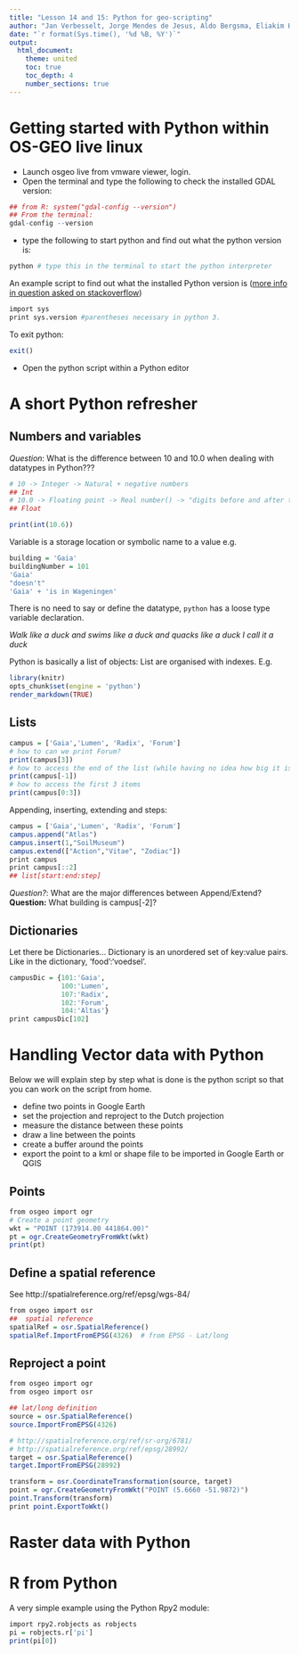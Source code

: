 ```yaml
---
title: "Lesson 14 and 15: Python for geo-scripting"
author: "Jan Verbesselt, Jorge Mendes de Jesus, Aldo Bergsma, Eliakim Hamunyela"
date: "`r format(Sys.time(), '%d %B, %Y')`"
output:
  html_document:
    theme: united
    toc: true
    toc_depth: 4
    number_sections: true
---
```


# Getting started with Python within OS-GEO live linux

- Launch osgeo live from vmware viewer, login.
- Open the terminal and type the following to check the installed GDAL version:

```r
## from R: system("gdal-config --version")
## From the terminal:
gdal-config --version
```

- type the following to start python and find out what the python version is:

```r
python # type this in the terminal to start the python interpreter
```

An example script to find out what the installed Python version is ([more info in question asked on stackoverflow](https://stackoverflow.com/questions/1093322/how-do-i-check-what-version-of-python-is-running-my-script))

```r
import sys
print sys.version #parentheses necessary in python 3. 
```

To exit python:
```r
exit()
```

- Open the python script within a Python editor

# A short Python refresher

## Numbers and variables

*Question*: What is the difference between 10 and 10.0 when dealing with datatypes in Python???

```r
# 10 -> Integer -> Natural + negative numbers
## Int
# 10.0 -> Floating point -> Real number() -> "digits before and after the decimal point"
## Float
```

```r
print(int(10.6))
```

Variable is a storage location or symbolic name to a value e.g.

```r
building = 'Gaia'
buildingNumber = 101
'Gaia'
"doesn't"
'Gaia' + 'is in Wageningen'
```

There is no need to say or define the datatype, `python` has a loose type variable declaration. 

*Walk like a duck and swims like a duck and quacks like a duck I call it a duck*

Python is basically a list of objects:
List are organised with indexes. E.g. 

```r
library(knitr)
opts_chunk$set(engine = 'python')
render_markdown(TRUE)
```

## Lists

```r
campus = ['Gaia','Lumen', 'Radix', 'Forum']
# how to can we print Forum?
print(campus[3])
# how to access the end of the list (while having no idea how big it is)
print(campus[-1])
# how to access the first 3 items
print(campus[0:3])
```

Appending, inserting, extending and steps:
```r
campus = ['Gaia','Lumen', 'Radix', 'Forum']
campus.append("Atlas")
campus.insert(1,"SoilMuseum")
campus.extend(["Action","Vitae", "Zodiac"])
print campus
print campus[::2]
## list[start:end:step]
```

*Question?*: What are the major differences between Append/Extend?
**Question:** What building is campus[-2]?

## Dictionaries

Let there be Dictionaries... Dictionary is an unordered set of key:value pairs. Like in the dictionary, 'food':'voedsel'.

```r
campusDic = {101:'Gaia',
             100:'Lumen',
             107:'Radix',
             102:'Forum',
             104:'Altas'}
print campusDic[102]
```

# Handling Vector data with Python

Below we will explain step by step what is done is the python script so that you
can work on the script from home.

- define two points in Google Earth
- set the projection and reproject to the Dutch projection
- measure the distance between these points
- draw a line between the points
- create a buffer around the points
- export the point to a kml or shape file to be imported in Google Earth or QGIS

## Points

```r
from osgeo import ogr
# Create a point geometry
wkt = "POINT (173914.00 441864.00)"
pt = ogr.CreateGeometryFromWkt(wkt)
print(pt)
```

## Define a spatial reference

See http://spatialreference.org/ref/epsg/wgs-84/ 

```r
from osgeo import osr
##  spatial reference
spatialRef = osr.SpatialReference()
spatialRef.ImportFromEPSG(4326)  # from EPSG - Lat/long
```

## Reproject a point

```r
from osgeo import ogr
from osgeo import osr

## lat/long definition
source = osr.SpatialReference()
source.ImportFromEPSG(4326)

# http://spatialreference.org/ref/sr-org/6781/
# http://spatialreference.org/ref/epsg/28992/
target = osr.SpatialReference()
target.ImportFromEPSG(28992)

transform = osr.CoordinateTransformation(source, target)
point = ogr.CreateGeometryFromWkt("POINT (5.6660 -51.9872)")
point.Transform(transform)
print point.ExportToWkt()
```

# Raster data with Python

# R from Python

A very simple example using the Python Rpy2 module:
```r
import rpy2.robjects as robjects
pi = robjects.r['pi']
print(pi[0])
```


